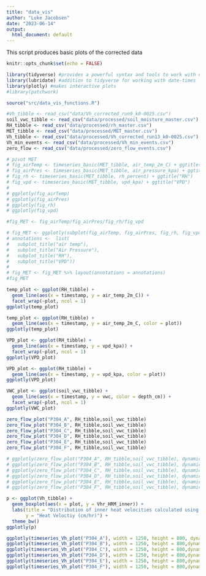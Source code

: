---
title: "data_vis"
author: "Luke Jacobsen"
date: "2023-06-14"
output:
  html_document: default
---

This script produces basic plots of the corrected data

```{r setup, include=FALSE}
knitr::opts_chunk$set(echo = FALSE)
```

```{r include=FALSE}
library(tidyverse) #provides a powerful syntax and tools to work with data
library(lubridate) #addition to tidyverse for working with date-times
library(plotly) #makes interactive plots
#library(patchwork)

source("src/data_vis_functions.R")
```

```{r read in data, include=FALSE}
#Vh_tibble <- read_csv("data/Vh_corrected_run9_k0-0025.csv")
soil_vwc_tibble <- read_csv("data/processed/soil_moisture_master.csv")
RH_tibble <- read_csv("data/processed/rh_master.csv")
MET_tibble <- read_csv("data/processed/MET_master.csv")
Vh_tibble <- read_csv("data/processed/Vh_corrected_run13_k0-0025.csv")
Vh_min_events <- read_csv("data/processed/Vh_min_events.csv")
zero_flow <- read_csv("data/processed/zero_flow_events.csv")
```

```{r MET, eval=FALSE, include=FALSE}
# pivot MET
# fig_airTemp <- timeseries_basic(MET_tibble, air_temp_2m_C) + ggtitle("air temp")
# fig_airPres <- timeseries_basic(MET_tibble, air_pressure_kpa) + ggtitle("air pressure")
# fig_rh <- timeseries_basic(MET_tibble, rh_percent) + ggtitle("RH")
# fig_vpd <- timeseries_basic(MET_tibble, vpd_kpa) + ggtitle("VPD")
# 
# ggplotly(fig_airTemp)
# ggplotly(fig_airPres)
# ggplotly(fig_rh)
# ggplotly(fig_vpd)

#fig_MET <- fig_airTemp/fig_airPres/fig_rh/fig_vpd

# fig_MET <- ggplotly(subplot(fig_airTemp, fig_airPres, fig_rh, fig_vpd, nrows = 4))
# annotations <-  list(
#   subplot_title("air temp"),
#   subplot_title("Air Pressure"),
#   subplot_title("RH"),
#   subplot_title("VPD"))
# 
# fig_MET <- fig_MET %>% layout(annotations = annotations)
#fig_MET
```

```{r MET_sites, echo=FALSE}
temp_plot <- ggplot(RH_tibble) +
  geom_line(aes(x = timestamp, y = air_temp_2m_C)) +
  facet_wrap(~plot, ncol = 1)
ggplotly(temp_plot)

temp_plot <- ggplot(RH_tibble) +
  geom_line(aes(x = timestamp, y = air_temp_2m_C, color = plot))
ggplotly(temp_plot)

VPD_plot <- ggplot(RH_tibble) +
  geom_line(aes(x = timestamp, y = vpd_kpa)) +
  facet_wrap(~plot, ncol = 1)
ggplotly(VPD_plot)

VPD_plot <- ggplot(RH_tibble) +
  geom_line(aes(x = timestamp, y = vpd_kpa, color = plot))
ggplotly(VPD_plot)
```

```{r VWC, echo=FALSE}
VWC_plot <- ggplot(soil_vwc_tibble) +
  geom_line(aes(x = timestamp, y = vwc, color = depth_cm)) + 
  facet_wrap(~plot, ncol = 1)
ggplotly(VWC_plot)
```

```{r zero-flow, echo=FALSE}
zero_flow_plot("P304_A", RH_tibble,soil_vwc_tibble)
zero_flow_plot("P304_B", RH_tibble,soil_vwc_tibble)
zero_flow_plot("P304_C", RH_tibble,soil_vwc_tibble)
zero_flow_plot("P304_D", RH_tibble,soil_vwc_tibble)
zero_flow_plot("P304_E", RH_tibble,soil_vwc_tibble)
zero_flow_plot("P304_F", RH_tibble,soil_vwc_tibble)

# ggplotly(zero_flow_plot("P304_A", RH_tibble,soil_vwc_tibble), dynamicTicks = TRUE)
# ggplotly(zero_flow_plot("P304_B", RH_tibble,soil_vwc_tibble), dynamicTicks = TRUE)
# ggplotly(zero_flow_plot("P304_C", RH_tibble,soil_vwc_tibble), dynamicTicks = TRUE)
# ggplotly(zero_flow_plot("P304_D", RH_tibble,soil_vwc_tibble), dynamicTicks = TRUE)
# ggplotly(zero_flow_plot("P304_E", RH_tibble,soil_vwc_tibble), dynamicTicks = TRUE)
# ggplotly(zero_flow_plot("P304_F", RH_tibble,soil_vwc_tibble), dynamicTicks = TRUE)
```

```{r sap flow, echo=FALSE}
p <- ggplot(Vh_tibble) +
  geom_boxplot(aes(x = plot, y = Vhr_HRM_inner)) +
  labs(title = "Distribution of inner heat velocities calculated using the HRM method",
       y = "Heat Veloctiy (cm/hr)") +
  theme_bw()
ggplotly(p)

ggplotly(timeseries_Vh_plot("P304_A"), width = 1250, height = 800, dynamicTicks = TRUE)
ggplotly(timeseries_Vh_plot("P304_B"), width = 1250, height = 800,dynamicTicks = TRUE)
ggplotly(timeseries_Vh_plot("P304_C"), width = 1250, height = 800,dynamicTicks = TRUE)
ggplotly(timeseries_Vh_plot("P304_D"), width = 1250, height = 800,dynamicTicks = TRUE)
ggplotly(timeseries_Vh_plot("P304_E"), width = 1250, height = 800,dynamicTicks = TRUE)
ggplotly(timeseries_Vh_plot("P304_F"), width = 1250, height = 800,dynamicTicks = TRUE)
```
